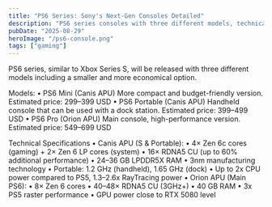 ```yaml
---
title: "PS6 Series: Sony's Next-Gen Consoles Detailed"
description: "PS6 series consoles with three different models, technical specifications and price estimates"
pubDate: "2025-08-29"
heroImage: "/ps6-console.png"
tags: ["gaming"]
---
```


PS6 series, similar to Xbox Series S, will be released with three different models including a smaller and more economical option.

Models:
• PS6 Mini (Canis APU)
More compact and budget-friendly version. 
Estimated price: 299–399 USD
• PS6 Portable (Canis APU)
Handheld console that can be used with a dock station. 
Estimated price: 399–499 USD
• PS6 Pro (Orion APU)
Main console, high-performance version. 
Estimated price: 549–699 USD

Technical Specifications
• Canis APU (S & Portable):
• 4× Zen 6c cores (gaming) + 2× Zen 6 LP cores (system)
• 16× RDNA5 CU (up to 60% additional performance)
• 24–36 GB LPDDR5X RAM
• 3nm manufacturing technology
• Portable: 1.2 GHz (handheld), 1.65 GHz (dock)
• Up to 2x CPU power compared to PS5, 1.3–2.6x RayTracing power
• Orion APU (Main PS6):
• 8× Zen 6 cores
• 40–48× RDNA5 CU (3GHz+)
• 40 GB RAM
• 3x PS5 raster performance
• GPU power close to RTX 5080 level
